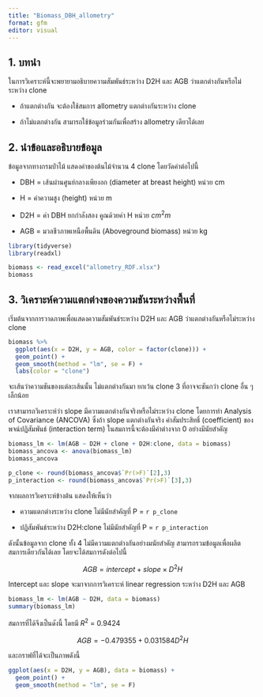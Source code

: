 ```yaml
---
title: "Biomass_DBH_allometry"
format: gfm
editor: visual
---
```


## 1. บทนำ

ในการวิเคราะห์นี้จะพยายามอธิบายความสัมพันธ์ระหว่าง D2H และ AGB ว่าแตกต่างกันหรือไม่ระหว่าง clone

-   ถ้าแตกต่างกัน จะต้องใช้สมการ allometry แตกต่างกันระหว่าง clone

-   ถ้าไม่แตกต่างกัน สามารถใช้ข้อมูลร่วมกันเพื่อสร้าง allometry เดียวได้เลย

## 2. นำข้อและอธิบายข้อมูล

ข้อมูลจากทางกรมป่าไม้ แสดงค่าของต้นไม้จำนวน 4 clone โดยวัดค่าต่อไปนี้

-   DBH = เส้นผ่านศูนย์กลางเพียงอก (diameter at breast height) หน่วย cm

-   H = ค่าความสูง (height) หน่วย m

-   D2H = ค่า DBH ยกกำลังสอง คูณด้วยค่า H หน่วย $cm^2m$

-   AGB = มวลชีวภาพเหนือพื้นดิน (Aboveground biomass) หน่วย kg

```r
library(tidyverse)
library(readxl)

biomass <- read_excel("allometry_RDF.xlsx")
biomass
```

## 3. วิเคราะห์ความแตกต่างของความชันระหว่างพื้นที่

เริ่มต้นจากการวาดภาพเพื่อแสดงความสัมพันธ์ระหว่าง D2H และ AGB ว่าแตกต่างกันหรือไม่ระหว่าง clone

```r
biomass %>% 
  ggplot(aes(x = D2H, y = AGB, color = factor(clone))) +
  geom_point() +
  geom_smooth(method = "lm", se = F) +
  labs(color = "clone")
```

จะเส้นว่าความชันของแต่ละเส้นนั้น ไม่แตกต่างกันมา ยกเว้น clone 3 ที่อาจจะชันกว่า clone อื่น ๆ เล็กน้อย

เราสามารถวิเคราะห์ว่า slope มีความแตกต่างกันจริงหรือไม่ระหว่าง clone โดยการทำ Analysis of Covariance (ANCOVA) ซึ่งถ้า slope แตกต่างกันจริง ค่าสัมประสิทธิ์ (coefficient) ของพจน์ปฏิสัมพันธ์ (interaction term) ในสมการนี้จะต้องมีค่าต่างจาก 0 อย่างมีนัยสำคัญ

```r
biomass_lm <- lm(AGB ~ D2H + clone + D2H:clone, data = biomass)
biomass_ancova <- anova(biomass_lm)
biomass_ancova
```

```r
p_clone <- round(biomass_ancova$`Pr(>F)`[2],3)
p_interaction <- round(biomass_ancova$`Pr(>F)`[3],3)
```

จากผลการวิเคราะห์ข้างต้น แสดงให้เห็นว่า

-   ความแตกต่างระหว่าง clone ไม่มีนัยสำคัญที่ P = `r p_clone`

-   ปฏิสัมพันธ์ระหว่าง D2H:clone ไม่มีนัยสำคัญที่ P = `r p_interaction`

ดังนั้นข้อมูลจาก clone ทั้ง 4 ไม่มีความแตกต่างกันอย่างมนัยสำคัญ สามารถรวมข้อมูลเพื่อผลิตสมการเดียวกันได้เลย โดยจะได้สมการดังต่อไปนี้

$$
AGB = intercept + slope \times D^2H 
$$

Intercept และ slope จะมาจากการวิเคราะห์ linear regression ระหว่าง D2H และ AGB

```r
biomass_lm <- lm(AGB ~ D2H, data = biomass)
summary(biomass_lm)
```

สมการที่ได้จึงเป็นดังนี้ โดยมี $R^2$ = 0.9424

$$
AGB = -0.479355 + 0.031584 D^2H
$$

และกราฟที่ได้จะเป็นภาพดังนี้

```r
ggplot(aes(x = D2H, y = AGB), data = biomass) +
  geom_point() +
  geom_smooth(method = "lm", se = F)
```
